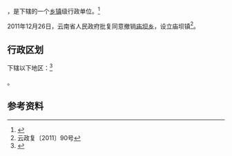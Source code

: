 {{中国乡级行政区|53/06/23/205/000}}

'''{{PAGENAMEBASE}}'''，是{{PRC admin/fullname|53/06/23/205/000|3}}下辖的一个[[乡镇|乡镇]]级行政单位。<ref>{{PRC admin/ref sgc|{{PRC admin/parent|53/06/23/205/000}}}}</ref>

2011年12月26日，云南省人民政府批复同意撤销[[庙坝乡_(盐津县)|庙坝乡]]，设立庙坝镇<ref>云政复〔2011〕90号</ref>。

== 行政区划 ==

{{PAGENAMEBASE}}下辖以下地区：<ref>{{PRC admin/ref sgc|53/06/23/205/000}}</ref>

{{PRC admin/children|53/06/23/205/000}}。

== 参考资料 ==

{{reflist}}

{{行政区划小作品}}
{{PRC admin/navcat|53/06/23/205/000}}